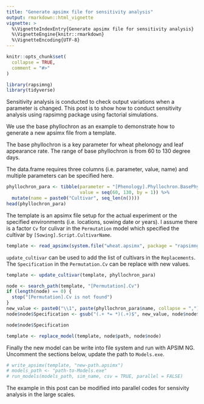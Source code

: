 ```yaml
---
title: "Generate apsimx file for sensitivity analysis"
output: rmarkdown::html_vignette
vignette: >
  %\VignetteIndexEntry{Generate apsimx file for sensitivity analysis}
  %\VignetteEngine{knitr::rmarkdown}
  %\VignetteEncoding{UTF-8}
---
```


```r
knitr::opts_chunk$set(
  collapse = TRUE,
  comment = "#>"
)
```

```r
library(rapsimng)
library(tidyverse)
```

Sensitivity analysis is conducted to check output variations when a parameter is changed. This post is to show how to conduct sensitivity analysis using rapsimng package using factorial simulations.


We use the base phyllochron as an example to demonstrate how to generate a new apsimx file from a template. 


The base phyllochron is a key parameter for wheat phelonogy and leaf appearance rate. The range of base phyllochron is from 60 to 130 degree days. 

The data.frame requires three columns (i.e. parameter, value, name) and multiple parameters can be specified here. 

```r
phyllochron_para <- tibble(parameter = "[Phenology].Phyllochron.BasePhyllochron.FixedValue", 
                           value = seq(60, 130, by = 1)) %>% 
  mutate(name = paste0("Cultivar", seq_len(n())))
head(phyllochron_para)
```

The template is an apsimx file setup for the actual experiment or the specified environments (i.e. locations, sowing date or years). I assume there is a factor `Cv` for culivar in the `Permutation` model which specified the cultivar by `[Sowing].Script.CultivarName`.

```r
template <- read_apsimx(system.file("wheat.apsimx", package = "rapsimng"))
```


`update_cultivar` can be used to add the list of cultivars in the `Replacements`. The `Specification` in the `Permutation.Cv` can be replace with new values.

```r
template <- update_cultivar(template, phyllochron_para)

node <- search_path(template, "[Permutation].Cv")    
if (length(node) == 0) {
  stop("[Permutation].Cv is not found")
}
new_value <- paste0("\\1", paste(phyllochron_para$name, collapse = ","))
node$node$Specification <- gsub("(.+ *= *)(.+)$", new_value, node$node$Specification)

node$node$Specification

template <- replace_model(template, node$path, node$node)
```

Finally the new model can be write into file system and run with APSIM NG. Uncomment the sections below, update the path to `Models.exe`. 
```r

# write_apsimx(template, "new-path.apsimx")
# models_path <- "path-to-Models.exe"
# run_models(models_path, sim_name, csv = TRUE, parallel = FALSE)
```

The example in this post can be modified into parallel codes for sensivity analysis in the large scales. 
